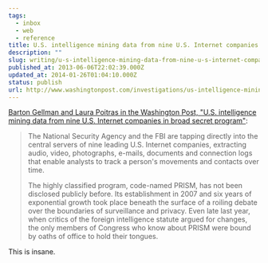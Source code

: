 ```yaml
---
tags:
  - inbox
  - web
  - reference
title: U.S. intelligence mining data from nine U.S. Internet companies in broad secret program
description: ""
slug: writing/u-s-intelligence-mining-data-from-nine-u-s-internet-companies-in-broad-secret-program
published_at: 2013-06-06T22:02:39.000Z
updated_at: 2014-01-26T01:04:10.000Z
status: publish
url: http://www.washingtonpost.com/investigations/us-intelligence-mining-data-from-nine-us-internet-companies-in-broad-secret-program/2013/06/06/3a0c0da8-cebf-11e2-8845-d970ccb04497_story.html
---
```

[Barton Gellman and Laura Poitras in the Washington Post, "U.S. intelligence mining data from nine U.S. Internet companies in broad secret program"](http://www.washingtonpost.com/investigations/us-intelligence-mining-data-from-nine-us-internet-companies-in-broad-secret-program/2013/06/06/3a0c0da8-cebf-11e2-8845-d970ccb04497_story.html):

> The National Security Agency and the FBI are tapping directly into the central servers of nine leading U.S. Internet companies, extracting audio, video, photographs, e-mails, documents and connection logs that enable analysts to track a person's movements and contacts over time.
>
> The highly classified program, code-named PRISM, has not been disclosed publicly before. Its establishment in 2007 and six years of exponential growth took place beneath the surface of a roiling debate over the boundaries of surveillance and privacy. Even late last year, when critics of the foreign intelligence statute argued for changes, the only members of Congress who know about PRISM were bound by oaths of office to hold their tongues.

This is insane.
